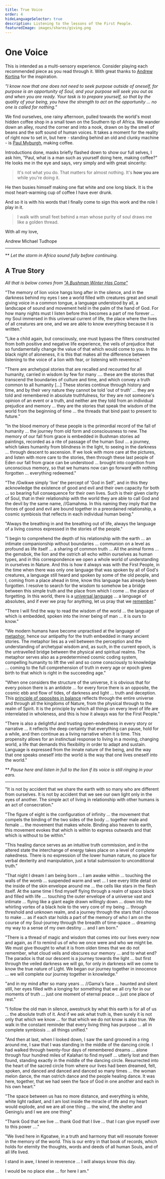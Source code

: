 ```yaml
---
title: True Voice
order: 4
hideLanguageSelector: true
description: Listening to the lessons of the First People.
featuredImage: images/shares/giving.png
---
```


# One Voice

This is intended as a multi-sensory experience. Consider playing each recommended piece as you read through it. With great thanks to [Andrew Kortina](https://kortina.nyc/about-andrew-kortina/) for the inspiration.

<Sound src="https://www.youtube-nocookie.com/embed/izYrFFyY0O4" />

_"I know now that one does not need to seek purpose outside of oneself, for purpose is an opportunity of Soul, and your purpose will seek you out as and when you are ready. Your task is to prepare yourself, so that by the quality of your being, you have the strength to act on the opportunity ... no one is called for nothing."_

We find ourselves, one rainy afternoon, pulled towards the world's most hidden coffee shop in a small town on the Southern tip of Africa. We wander down an alley, round the corner and into a nook, drawn on by the smell of beans and the soft sound of human voices. It takes a moment for the reality of right now to set in, but here - standing behind an old and clunky machine - is [Paul Myburgh](/learn/module-0/conversation), making coffee.

Introductions done, masks briefly flashed down to show our full selves, I ask him, "Paul, what is a man such as yourself doing here, making coffee?" He looks me in the eye and says, very simply and with great sincerity:

> It's not what you do. That matters for almost nothing. It's **how you are** while you're doing it.

He then busies himself making one flat white and one long black. It is the most heart-warming cup of coffee I have ever drunk.

And so it is with his words that I finally come to sign this work and the role I play in it.

> I walk with small feet behind a man whose purity of soul draws me like a golden thread.

With all my love,

Andrew Michael Tudhope

---

** _Let the storm in Africa sound fully before continuing._

## A True Story

<Sound src="https://www.youtube-nocookie.com/embed/xgPJtIpQtjo" />

_All that is below comes from ["A Bushman Winter Has Come"](https://www.amazon.com/Bushman-Winter-Has-Come-Bushmen/dp/0143530666)_

"The memory of lion voice hangs long after in the silence, and in the darkness behind my eyes I see a world filled with creatures great and small giving voice in a common tongue, a language understood by all, a landscape of sound and movement held in the palm of the hand of God. For how many nights must I listen before this becomes a part of me forever ... my Soul immersed in this universal current of life, the place where the lives of all creatures are one, and we are able to know everything because it is written."

"Like a child again, but consciously, one must bypass the filters constructed from both positive and negative life experience, the veils of prejudice that so fundamentally change the value of that which would come to you. In the black night of aloneness, it is this that makes all the difference between listening to the voice of a lion with fear, or listening with reverence."

"There are archetypal stories that are recalled and recounted for all humanity, carried in wisdom by few for many .... these are the stories that transcend the boundaries of culture and time, and which convey a truth common to all humanity \[...\] These stories continue through history and time, and by their very nature they cannot be told 'out of truth' ... they are told and remembered in absolute truthfulness, for they are not someone's opinion of an event or a truth, and neither are they told from an individual prejudice and memory ... they are the stories that speak the wisdom of the world from the beginning of time ... the threads that bind past to present to future."

"In the blood memory of these people is the primordial record of the fall of humanity ... the journey from old form and consciousness to new. The memory of our fall from grace is embedded in Bushman stories ad paintings, recorded as a rite of passage of the human Soul ... a journey, which takes humanity from blindness in the light, to seeing in the darkness ... through descent to ascension. If we look with more care at the pictures, and listen with more care to the stories, then through these last people of Eden our fall from grace can be understood ... brought into cognition from unconscious memory, so that we humans now can go forward with nothing forgotten ... everything redeemed."

"The /Gwikwe simply 'live' the percept of 'God in Self', and in this they acknowledge the existence of good and evil and their own capacity for both ... so bearing full consequence for their own lives. Such is their given clarity of Soul, that in their relationship with the world they are able to call God and the devil by the same name, //Gamahma. In this naming they imply that the forces of good and evil are bound together in a preordained relationship, a cosmic symbiosis that reflects in each individual human being."

"Always the breathing in and the breathing out of life, always the language of a living cosmos expressed in the stories of the people."

"I begin to comprehend the depth of his relationship with the earth ... an intimate companionship without boundaries ... communion on a level as profound as life itself ... a sharing of common truth ... All the animal forms ... the gemsbok, the lion and the ostrich all echo within ourselves as human types, and in this correspondence we open a whole world of understanding in ourselves in Nature. And this is how it always was with the First People, in the time when there was only one language that was spoken by all of God's creatures, a language still heard and spoken by some of the old people, and I, coming from a place ahead in time, know this language has already been forgotten. I resolve to search for the wisdom to somehow be a bridge between this simple truth and the place from which I come ... the place of forgetting. In this world, there is a [universal language](/learn/module-7/perfection) ... a language of absolutes, and if ever we pray for anything, let us pray that we [remember](https://thebluebook.co.za/canto-i/)."

"There I will find the way to read the wisdom of the world ... the language of which is embedded, spoken into the inner being of man ... it is ours to know."

"We modern humans have become unpractised at the language of [metaphor](https://andytudhope.africa/soul/), hence our antipathy for the truth embedded in many ancient stories. The metaphor lies as a veil between the perception and the understanding of archetypal wisdom and, as such, in the current epoch, is the untravelled bridge between the physical and spiritual realms. The metaphor serves also as a predetermined cosmic coding system, compelling humanity to lift the veil and so come consciously to knowledge ... coming to the full comprehension of truth in every age or epoch gives birth to that which is right in the succeeding age."

"When one considers the structure of the universe, it is obvious that for every poison there is an antidote ... for every force there is an opposite, the cosmic ebb and flow of tides, of darkness and light ... truth and deception. This [principle of opposites in balance](/learn/module-0/play-of-pattern) reflects through the entire universe and through all the kingdoms of Nature, from the physical through to the realm of Spirit. It is the principle by which all things on every level of life are interrelated in wholeness, and this is how it always was for the First People."

"There is also a delightful and trusting open-endedness in every story or narrative ... it reflects the deep certainty that everything can pause, hold for a while, and then continue as a living narrative when it is time. This propensity allows for an instinctual response to living in a moving, changing world, a life that demands this flexibility in order to adapt and sustain. Language is expressed from the innate nature of the being, and the way that one speaks oneself into the world is the way that one lives oneself into the world."

** _Pause here and listen in full to the lion if its voice is still ringing in your ears._

---

<Sound src="https://www.youtube-nocookie.com/embed/PChit7-k35w?start=2298" />

"It is not by accident that we share the earth with so many who are different from ourselves. It is not by accident that we see our own light only in the eyes of another. The simple act of living in relationship with other humans is an act of consecration."

"The figure of eight is the configuration of infinity ... the movement that compels the binding of the two sides of the body ... together male and female ... the movement that makes whole. Binding also heaven to earth, this movement evokes that which is within to express outwards and that which is without to be within."

"This healing dance serves as an intuitive truth commission, and in the altered state the interchange of energy takes place on a level of complete nakedness. There is no expression of the lower human nature, no place for verbal dexterity and manipulation, just a total submission to unconditional truth."

"That night I dream I am being born ... I am awake within ... touching the walls of the womb ... suspended warm and wet ... I see every little detail on the inside of the skin envelope around me ... the cells like stars in the flesh itself. At the same time I find myself flying through a realm of space black and filled with life .... touching the outer envelope of a universe vast and intimate ... flying like a giant eagle drawn willingly down ... down into the whirling vortex of a black hole to the very core of my being ... through threshold and unknown realm, and a journey through the stars that I choose to make ... as if each star holds a part of the memory of who I am on the course of my Soul-journey through the breadth of time-space ... dreaming my way to a sense of my own destiny ... and I am born."

"There is a thread of magic and wisdom that comes into our lives every now and again, as if to remind us of who we once were and who we might be. We must give thought to what it is from olden times that we do not remember, what cloud veils and obscures our memory ... and to what end? The paradox is that our descent is a journey towards the light ... but first through the veiled darkness we will go, for only in darkness will we come to know the true nature of Light. We began our journey together in innocence ... we will complete our journey together in knowledge."

"and in my mind after so many years ... //Gama's face ... haunted and silent still, her eyes filled with a longing for something that we all cry for in our moments of truth ... just one moment of eternal peace ... just one place of rest."

"I follow the old man in silence, awestruck by what this earth is for all of us ... the absolute truth of it. And if we ask what truth is, then surely it is not only that which we know ... for that which we do not know is also true. We walk in the constant reminder that every living thing has purpose ... all in complete symbiosis ... all things unified."

"And then at last, when I looked down, I saw the sand grooved in a ring around me, I saw that I was standing in the middle of the dancing circle. I had walked through twenty-four days of remembered dreams ... alone through four hundred miles of Kalahari to find myself ... utterly lost and then found, standing exactly in the middle of the dancing circle. Resurrected into the heart of the sacred circle from where our lives had been dreamed, felt, spoken, and danced and danced and danced so many times ... the woman melon dance, the man ostrich dance and the people healing dance. It was here, together, that we had seen the face of God in one another and each in his own heart."

"The space between us has no more distance, and everything is white, white light radiant, and I am lost inside the miracle of life and my heart would explode, and we are all one thing ... the wind, the shelter and Gening/u and I we are one thing"

"Thank God that we live ... thank God that I live ... that I can give myself over to this power ...."

"We lived here in Kgoatwe, in a truth and harmony that will resonate forever in the memory of the world. This is our entry in that book of records, which holds for eternity the thoughts, words and deeds of all human Souls, and of all life lived.

I stand in awe, I kneel in reverence ... I will always know this day.

I would be no place else ... for here I am."

